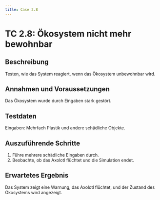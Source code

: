```yaml
---
title: Case 2.8
---
```




# TC 2.8: Ökosystem nicht mehr bewohnbar

## Beschreibung
Testen, wie das System reagiert, wenn das Ökosystem unbewohnbar wird.

## Annahmen und Voraussetzungen
Das Ökosystem wurde durch Eingaben stark gestört.

## Testdaten
Eingaben: Mehrfach Plastik und andere schädliche Objekte.

## Auszuführende Schritte
1. Führe mehrere schädliche Eingaben durch.
2. Beobachte, ob das Axolotl flüchtet und die Simulation endet.

## Erwartetes Ergebnis
Das System zeigt eine Warnung, das Axolotl flüchtet, und der Zustand des Ökosystems wird angezeigt.